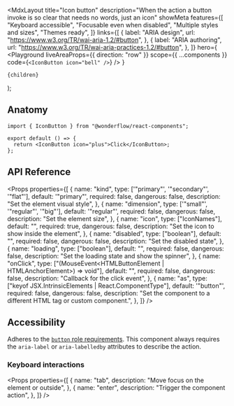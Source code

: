 
  <MdxLayout
    title="Icon button"
    description="When the action a button invoke is so clear that needs no words, just an icon"
    showMeta
    features={[
      "Keyboard accessible",
      "Focusable even when disabled",
      "Multiple styles and sizes",
      "Themes ready",
    ]}
    links={[
      {
        label: "ARIA design",
        url: "https://www.w3.org/TR/wai-aria-1.2/#button",
      },
      {
        label: "ARIA authoring",
        url: "https://www.w3.org/TR/wai-aria-practices-1.2/#button",
      },
    ]}
    hero={
      <Playground
        liveAreaProps={{ direction: "row" }}
        scope={{ ...components }}
        code={`<IconButton icon="bell" />`}
      />
    }
  >
    {children}
  </MdxLayout>
);

## Anatomy

```tsx highlight=1,4
import { IconButton } from "@wonderflow/react-components";

export default () => {
  return <IconButton icon="plus">Click</IconButton>;
};
```

## API Reference

<Props
  properties={[
    {
      name: "kind",
      type: ['"primary"', '"secondary"', '"flat"'],
      default: '"primary"',
      required: false,
      dangerous: false,
      description: "Set the element visual style",
    },
    {
      name: "dimension",
      type: ['"small"', '"regular"', '"big"'],
      default: '"regular"',
      required: false,
      dangerous: false,
      description: "Set the element size",
    },
    {
      name: "icon",
      type: ["IconNames"],
      default: "",
      required: true,
      dangerous: false,
      description: "Set the icon to show inside the element",
    },
    {
      name: "disabled",
      type: ["boolean"],
      default: "",
      required: false,
      dangerous: false,
      description: "Set the disabled state",
    },
    {
      name: "loading",
      type: ["boolean"],
      default: "",
      required: false,
      dangerous: false,
      description: "Set the loading state and show the spinner",
    },
    {
      name: "onClick",
      type: ["(MouseEvent<HTMLButtonElement | HTMLAnchorElement>) => void"],
      default: "",
      required: false,
      dangerous: false,
      description: "Callback for the click event",
    },
    {
      name: "as",
      type: ["keyof JSX.IntrinsicElements | React.ComponentType<any>"],
      default: '"button"',
      required: false,
      dangerous: false,
      description:
        "Set the component to a different HTML tag or custom component.",
    },
  ]}
/>

## Accessibility

Adheres to the [`button` role requirements](https://www.w3.org/TR/wai-aria-1.2/#button). This component always requires the `aria-label` or `aria-labelledby` attributes to describe the action.

### Keyboard interactions

<Props
  properties={[
    {
      name: "tab",
      description: "Move focus on the element or outside",
    },
    {
      name: "enter",
      description: "Trigger the component action",
    },
  ]}
/>
